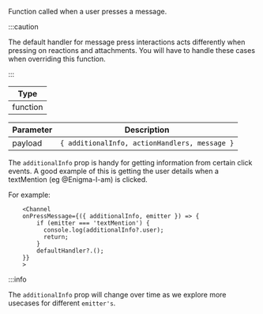 Function called when a user presses a message.

:::caution

The default handler for message press interactions acts differently when pressing on reactions and attachments.
You will have to handle these cases when overriding this function.

:::

| Type     |
| -------- |
| function |

| Parameter | Description                                   |
| --------- | --------------------------------------------- |
| payload   | `{ additionalInfo, actionHandlers, message }` |

The `additionalInfo` prop is handy for getting information from certain click events.
A good example of this is getting the user details when a textMention (eg @Enigma-I-am) is clicked.

For example:

```tsx
    <Channel
    onPressMessage={({ additionalInfo, emitter }) => {
        if (emitter === 'textMention') {
          console.log(additionalInfo?.user);
          return;
        }
        defaultHandler?.();
    }}
    >
```

:::info

The `additionalInfo` prop will change over time as we explore more usecases for different `emitter's`.
